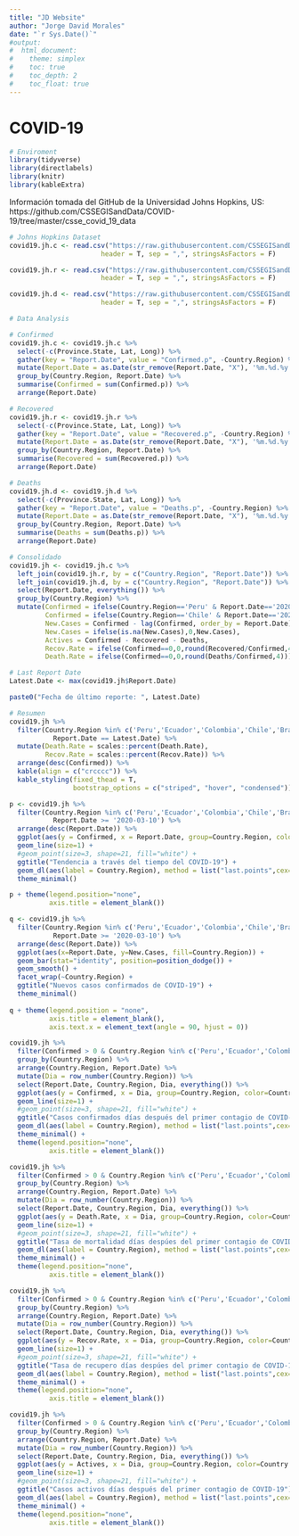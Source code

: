 ```yaml
---
title: "JD Website"
author: "Jorge David Morales"
date: "`r Sys.Date()`"
#output: 
#  html_document:
#    theme: simplex
#    toc: true
#    toc_depth: 2
#    toc_float: true
---
```


# COVID-19

```r
# Enviroment
library(tidyverse)
library(directlabels)
library(knitr)
library(kableExtra)
```

Información tomada del GitHub de la Universidad Johns Hopkins, US:   
https://github.com/CSSEGISandData/COVID-19/tree/master/csse_covid_19_data  

```r
# Johns Hopkins Dataset
covid19.jh.c <- read.csv("https://raw.githubusercontent.com/CSSEGISandData/COVID-19/master/csse_covid_19_data/csse_covid_19_time_series/time_series_covid19_confirmed_global.csv",
                       header = T, sep = ",", stringsAsFactors = F)

covid19.jh.r <- read.csv("https://raw.githubusercontent.com/CSSEGISandData/COVID-19/master/csse_covid_19_data/csse_covid_19_time_series/time_series_covid19_recovered_global.csv",
                       header = T, sep = ",", stringsAsFactors = F)

covid19.jh.d <- read.csv("https://raw.githubusercontent.com/CSSEGISandData/COVID-19/master/csse_covid_19_data/csse_covid_19_time_series/time_series_covid19_deaths_global.csv",
                       header = T, sep = ",", stringsAsFactors = F)
```

```r
# Data Analysis

# Confirmed
covid19.jh.c <- covid19.jh.c %>% 
  select(-c(Province.State, Lat, Long)) %>% 
  gather(key = "Report.Date", value = "Confirmed.p", -Country.Region) %>% 
  mutate(Report.Date = as.Date(str_remove(Report.Date, "X"), '%m.%d.%y')) %>% 
  group_by(Country.Region, Report.Date) %>% 
  summarise(Confirmed = sum(Confirmed.p)) %>% 
  arrange(Report.Date) 

# Recovered
covid19.jh.r <- covid19.jh.r %>% 
  select(-c(Province.State, Lat, Long)) %>% 
  gather(key = "Report.Date", value = "Recovered.p", -Country.Region) %>% 
  mutate(Report.Date = as.Date(str_remove(Report.Date, "X"), '%m.%d.%y')) %>% 
  group_by(Country.Region, Report.Date) %>% 
  summarise(Recovered = sum(Recovered.p)) %>% 
  arrange(Report.Date)

# Deaths
covid19.jh.d <- covid19.jh.d %>% 
  select(-c(Province.State, Lat, Long)) %>% 
  gather(key = "Report.Date", value = "Deaths.p", -Country.Region) %>% 
  mutate(Report.Date = as.Date(str_remove(Report.Date, "X"), '%m.%d.%y')) %>% 
  group_by(Country.Region, Report.Date) %>% 
  summarise(Deaths = sum(Deaths.p)) %>% 
  arrange(Report.Date)

# Consolidado
covid19.jh <- covid19.jh.c %>% 
  left_join(covid19.jh.r, by = c("Country.Region", "Report.Date")) %>%
  left_join(covid19.jh.d, by = c("Country.Region", "Report.Date")) %>% 
  select(Report.Date, everything()) %>% 
  group_by(Country.Region) %>% 
  mutate(Confirmed = ifelse(Country.Region=='Peru' & Report.Date=='2020-03-20',263,Confirmed),
         Confirmed = ifelse(Country.Region=='Chile' & Report.Date=='2020-03-19',342,Confirmed),
         New.Cases = Confirmed - lag(Confirmed, order_by = Report.Date),
         New.Cases = ifelse(is.na(New.Cases),0,New.Cases),
         Actives = Confirmed - Recovered - Deaths,
         Recov.Rate = ifelse(Confirmed==0,0,round(Recovered/Confirmed,4)),
         Death.Rate = ifelse(Confirmed==0,0,round(Deaths/Confirmed,4)))

# Last Report Date
Latest.Date <- max(covid19.jh$Report.Date)
```

```r
paste0("Fecha de último reporte: ", Latest.Date)
```

```r
# Resumen
covid19.jh %>% 
  filter(Country.Region %in% c('Peru','Ecuador','Colombia','Chile','Brazil','Bolivia') &
           Report.Date == Latest.Date) %>% 
  mutate(Death.Rate = scales::percent(Death.Rate),
         Recov.Rate = scales::percent(Recov.Rate)) %>% 
  arrange(desc(Confirmed)) %>% 
  kable(align = c("crcccc")) %>% 
  kable_styling(fixed_thead = T,
                bootstrap_options = c("striped", "hover", "condensed"))
```

```r
p <- covid19.jh %>% 
  filter(Country.Region %in% c('Peru','Ecuador','Colombia','Chile','Brazil','Bolivia') & 
           Report.Date >= '2020-03-10') %>% 
  arrange(desc(Report.Date)) %>% 
  ggplot(aes(y = Confirmed, x = Report.Date, group=Country.Region, color=Country.Region)) +
  geom_line(size=1) + 
  #geom_point(size=3, shape=21, fill="white") +
  ggtitle("Tendencia a través del tiempo del COVID-19") +
  geom_dl(aes(label = Country.Region), method = list("last.points",cex=0.8,vjust=-0.8, hjust=0.5)) +
  theme_minimal() 

p + theme(legend.position="none",
          axis.title = element_blank())
```

```r
q <- covid19.jh %>% 
  filter(Country.Region %in% c('Peru','Ecuador','Colombia','Chile','Brazil','Bolivia') & 
           Report.Date >= '2020-03-10') %>% 
  arrange(desc(Report.Date)) %>% 
  ggplot(aes(x=Report.Date, y=New.Cases, fill=Country.Region)) + 
  geom_bar(stat="identity", position=position_dodge()) +
  geom_smooth() +
  facet_wrap(~Country.Region) +
  ggtitle("Nuevos casos confirmados de COVID-19") +
  theme_minimal()
 
q + theme(legend.position = "none",
          axis.title = element_blank(),
          axis.text.x = element_text(angle = 90, hjust = 0)) 
```

```r
covid19.jh %>% 
  filter(Confirmed > 0 & Country.Region %in% c('Peru','Ecuador','Colombia','Chile','Brazil','Bolivia')) %>% 
  group_by(Country.Region) %>% 
  arrange(Country.Region, Report.Date) %>% 
  mutate(Dia = row_number(Country.Region)) %>% 
  select(Report.Date, Country.Region, Dia, everything()) %>% 
  ggplot(aes(y = Confirmed, x = Dia, group=Country.Region, color=Country.Region)) +
  geom_line(size=1) + 
  #geom_point(size=3, shape=21, fill="white") +
  ggtitle("Casos confirmados días después del primer contagio de COVID-19") +
  geom_dl(aes(label = Country.Region), method = list("last.points",cex=0.8,vjust=-0.8, hjust=0.5)) +
  theme_minimal() + 
  theme(legend.position="none",
          axis.title = element_blank())
```

```r
covid19.jh %>% 
  filter(Confirmed > 0 & Country.Region %in% c('Peru','Ecuador','Colombia','Chile','Brazil','Bolivia')) %>% 
  group_by(Country.Region) %>% 
  arrange(Country.Region, Report.Date) %>% 
  mutate(Dia = row_number(Country.Region)) %>% 
  select(Report.Date, Country.Region, Dia, everything()) %>% 
  ggplot(aes(y = Death.Rate, x = Dia, group=Country.Region, color=Country.Region)) +
  geom_line(size=1) + 
  #geom_point(size=3, shape=21, fill="white") +
  ggtitle("Tasa de mortalidad días despúes del primer contagio de COVID-19") +
  geom_dl(aes(label = Country.Region), method = list("last.points",cex=0.8,vjust=-0.8, hjust=0.5)) +
  theme_minimal() + 
  theme(legend.position="none",
          axis.title = element_blank())
```

```r
covid19.jh %>% 
  filter(Confirmed > 0 & Country.Region %in% c('Peru','Ecuador','Colombia','Chile','Brazil','Bolivia')) %>% 
  group_by(Country.Region) %>% 
  arrange(Country.Region, Report.Date) %>% 
  mutate(Dia = row_number(Country.Region)) %>% 
  select(Report.Date, Country.Region, Dia, everything()) %>% 
  ggplot(aes(y = Recov.Rate, x = Dia, group=Country.Region, color=Country.Region)) +
  geom_line(size=1) + 
  #geom_point(size=3, shape=21, fill="white") +
  ggtitle("Tasa de recupero días despúes del primer contagio de COVID-19") +
  geom_dl(aes(label = Country.Region), method = list("last.points",cex=0.8,vjust=-0.8, hjust=0.5)) +
  theme_minimal() + 
  theme(legend.position="none",
          axis.title = element_blank())
```

```r
covid19.jh %>% 
  filter(Confirmed > 0 & Country.Region %in% c('Peru','Ecuador','Colombia','Chile','Brazil','Bolivia')) %>% 
  group_by(Country.Region) %>% 
  arrange(Country.Region, Report.Date) %>% 
  mutate(Dia = row_number(Country.Region)) %>% 
  select(Report.Date, Country.Region, Dia, everything()) %>% 
  ggplot(aes(y = Actives, x = Dia, group=Country.Region, color=Country.Region)) +
  geom_line(size=1) + 
  #geom_point(size=3, shape=21, fill="white") +
  ggtitle("Casos activos días después del primer contagio de COVID-19") +
  geom_dl(aes(label = Country.Region), method = list("last.points",cex=0.8,vjust=-0.8, hjust=0.5)) +
  theme_minimal() + 
  theme(legend.position="none",
          axis.title = element_blank())
```









